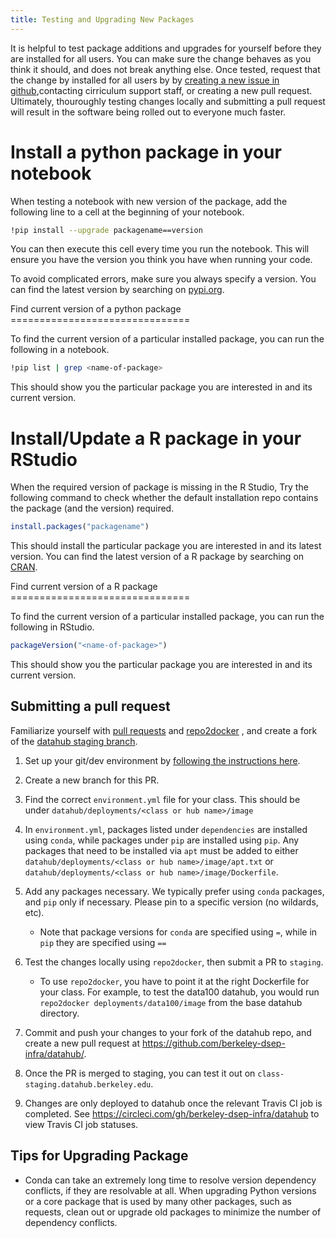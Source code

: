 ```yaml
---
title: Testing and Upgrading New Packages
---
```


It is helpful to test package additions and upgrades for yourself before
they are installed for all users. You can make sure the change behaves
as you think it should, and does not break anything else. Once tested,
request that the change by installed for all users by by [creating a new
issue in
github](https://github.com/berkeley-dsep-infra/datahub/issues),contacting
cirriculum support staff, or creating a new pull request. Ultimately,
thouroughly testing changes locally and submitting a pull request will
result in the software being rolled out to everyone much faster.

Install a python package in your notebook
==================================

When testing a notebook with new version of the package, add the
following line to a cell at the beginning of your notebook.

``` bash
!pip install --upgrade packagename==version
```

You can then execute this cell every time you run the notebook. This
will ensure you have the version you think you have when running your
code.

To avoid complicated errors, make sure you always specify a version. You
can find the latest version by searching on
[pypi.org](https://pypi.org).

Find current version of a python package ===============================

To find the current version of a particular installed package, you can
run the following in a notebook.

``` bash
!pip list | grep <name-of-package>
```

This should show you the particular package you are interested in and
its current version.

Install/Update a R package in your RStudio
==================================

When the required version of package is missing in the R Studio, Try the
following command to check whether the default installation repo
contains the package (and the version) required.

``` R
install.packages("packagename")
```

This should install the particular package you are interested in and its
latest version. You can find the latest version of a R package by
searching on [CRAN](https://cran.r-project.org/).

Find current version of a R package ===============================

To find the current version of a particular installed package, you can
run the following in RStudio.

``` R
packageVersion("<name-of-package>") 
```

This should show you the particular package you are interested in and
its current version.

## Submitting a pull request

Familiarize yourself with [pull
requests](https://help.github.com/en/github/collaborating-with-issues-and-pull-requests/about-pull-requests)
and [repo2docker](https://github.com/jupyter/repo2docker) , and create a
fork of the [datahub staging
branch](https://github.com/berkeley-dsep-infra/datahub).

1.  Set up your git/dev environment by [following the instructions
    here](https://github.com/berkeley-dsep-infra/datahub/#setting-up-your-fork-and-clones).

2.  Create a new branch for this PR.

3.  Find the correct `environment.yml`{.interpreted-text role="file"}
    file for your class. This should be under
    `datahub/deployments/<class or hub name>/image`

4.  In `environment.yml`{.interpreted-text role="file"}, packages listed
    under `dependencies` are installed using `conda`, while packages
    under `pip` are installed using `pip`. Any packages that need to be
    installed via `apt` must be added to either
    `datahub/deployments/<class or hub name>/image/apt.txt` or
    `datahub/deployments/<class or hub name>/image/Dockerfile`.

5.  Add any packages necessary. We typically prefer using `conda` packages, and `pip` only if necessary. Please pin to a specific version (no wildards, etc).

    - Note that package versions for `conda` are specified using
      `=`, while in `pip` they are specified using `==`

6.  Test the changes locally using `repo2docker`, then submit a PR to `staging`.

    -   To use `repo2docker`, you have to point it at the right
        Dockerfile for your class. For example, to test the data100
        datahub, you would run `repo2docker deployments/data100/image` from the
        base datahub directory.

7.  Commit and push your changes to your fork of the datahub repo, and
    create a new pull request at
    <https://github.com/berkeley-dsep-infra/datahub/>.

8.  Once the PR is merged to staging, you can test it out on
    `class-staging.datahub.berkeley.edu`.

9.  Changes are only deployed to datahub once the relevant Travis CI job
    is completed. See
    <https://circleci.com/gh/berkeley-dsep-infra/datahub> to view Travis
    CI job statuses.

## Tips for Upgrading Package

-   Conda can take an extremely long time to resolve version dependency
    conflicts, if they are resolvable at all. When upgrading Python
    versions or a core package that is used by many other packages, such
    as [requests]{.title-ref}, clean out or upgrade old packages to
    minimize the number of dependency conflicts.
